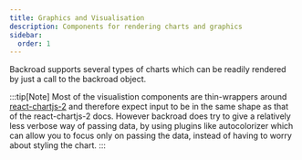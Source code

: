 ```yaml
---
title: Graphics and Visualisation
description: Components for rendering charts and graphics
sidebar:
  order: 1
---
```


Backroad supports several types of charts which can be readily rendered by just a call to the backroad object.


<CodePlayground client:only="react" id="stackblitz-starters-vk3mzh" />

:::tip[Note]
Most of the visualistion components are thin-wrappers around [react-chartjs-2](https://react-chartjs-2.js.org/) and therefore expect input to be in the same shape as that of the react-chartjs-2 docs. However backroad does try to give a relatively less verbose way of passing data, by using plugins like autocolorizer which can allow you to focus only on passing the data, instead of having to worry about styling the chart.
:::
